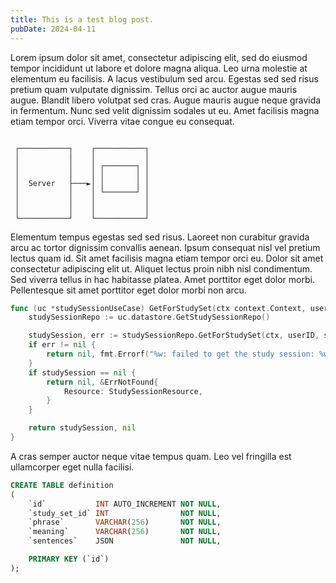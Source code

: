 ```yaml
---
title: This is a test blog post.
pubDate: 2024-04-11
---
```



Lorem ipsum dolor sit amet, consectetur adipiscing elit, sed do eiusmod tempor incididunt ut labore et dolore magna aliqua. Leo urna molestie at elementum eu facilisis. A lacus vestibulum sed arcu. Egestas sed sed risus pretium quam vulputate dignissim. Tellus orci ac auctor augue mauris augue. Blandit libero volutpat sed cras. Augue mauris augue neque gravida in fermentum. Nunc sed velit dignissim sodales ut eu. Amet facilisis magna etiam tempor orci. Viverra vitae congue eu consequat.

```

 ┌───────────┐    ┌───────────┐
 │           │    │           │
 │           │    │ ┌───────┐ │
 │           │    │ │       │ │
 │  Server   ├───►│ │       │ │
 │           │    │ └───────┘ │
 │           │    │           │
 │           │    │           │
 └───────────┘    └───────────┘

```

Elementum tempus egestas sed sed risus. Laoreet non curabitur gravida arcu ac tortor dignissim convallis aenean. Ipsum consequat nisl vel pretium lectus quam id. Sit amet facilisis magna etiam tempor orci eu. Dolor sit amet consectetur adipiscing elit ut. Aliquet lectus proin nibh nisl condimentum. Sed viverra tellus in hac habitasse platea. Amet porttitor eget dolor morbi. Pellentesque sit amet porttitor eget dolor morbi non arcu.

<CodeSnippet filename='main.go'>

```go
func (uc *studySessionUseCase) GetForStudySet(ctx context.Context, userID string, studySetID int64) (*domain.StudySession, error) {
	studySessionRepo := uc.datastore.GetStudySessionRepo()

    studySession, err := studySessionRepo.GetForStudySet(ctx, userID, studySetID)
    if err != nil {
    	return nil, fmt.Errorf("%w: failed to get the study session: %w", ErrRepoFailed, err)
    }
    if studySession == nil {
    	return nil, &ErrNotFound{
    		Resource: StudySessionResource,
    	}
    }

    return studySession, nil
}
```

</CodeSnippet>

A cras semper auctor neque vitae tempus quam. Leo vel fringilla est ullamcorper eget nulla facilisi.

<CodeSnippet>

```sql
CREATE TABLE definition
(
	`id`           INT AUTO_INCREMENT NOT NULL,
	`study_set_id` INT                NOT NULL,
	`phrase`       VARCHAR(256)       NOT NULL,
	`meaning`      VARCHAR(256)       NOT NULL,
	`sentences`    JSON               NOT NULL,

	PRIMARY KEY (`id`)
);
```

</CodeSnippet>
